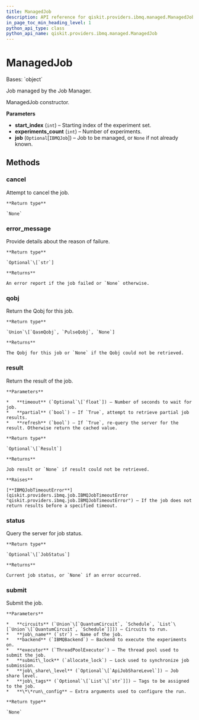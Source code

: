 ```yaml
---
title: ManagedJob
description: API reference for qiskit.providers.ibmq.managed.ManagedJob
in_page_toc_min_heading_level: 1
python_api_type: class
python_api_name: qiskit.providers.ibmq.managed.ManagedJob
---
```


# ManagedJob

<Class id="qiskit.providers.ibmq.managed.ManagedJob" isDedicatedPage={true} github="https://github.com/qiskit/qiskit-ibmq-provider/tree/stable/0.16/qiskit/providers/ibmq/managed/managedjob.py" signature="ManagedJob(start_index, experiments_count, job=None)">
  Bases: `object`

  Job managed by the Job Manager.

  ManagedJob constructor.

  **Parameters**

  *   **start\_index** (`int`) – Starting index of the experiment set.
  *   **experiments\_count** (`int`) – Number of experiments.
  *   **job** (`Optional`\[`IBMQJob`]) – Job to be managed, or `None` if not already known.

  ## Methods

  ### cancel

  <Function id="qiskit.providers.ibmq.managed.ManagedJob.cancel" signature="ManagedJob.cancel()">
    Attempt to cancel the job.

    **Return type**

    `None`
  </Function>

  ### error\_message

  <Function id="qiskit.providers.ibmq.managed.ManagedJob.error_message" signature="ManagedJob.error_message()">
    Provide details about the reason of failure.

    **Return type**

    `Optional`\[`str`]

    **Returns**

    An error report if the job failed or `None` otherwise.
  </Function>

  ### qobj

  <Function id="qiskit.providers.ibmq.managed.ManagedJob.qobj" signature="ManagedJob.qobj()">
    Return the Qobj for this job.

    **Return type**

    `Union`\[`QasmQobj`, `PulseQobj`, `None`]

    **Returns**

    The Qobj for this job or `None` if the Qobj could not be retrieved.
  </Function>

  ### result

  <Function id="qiskit.providers.ibmq.managed.ManagedJob.result" signature="ManagedJob.result(timeout=None, partial=False, refresh=False)">
    Return the result of the job.

    **Parameters**

    *   **timeout** (`Optional`\[`float`]) – Number of seconds to wait for job.
    *   **partial** (`bool`) – If `True`, attempt to retrieve partial job results.
    *   **refresh** (`bool`) – If `True`, re-query the server for the result. Otherwise return the cached value.

    **Return type**

    `Optional`\[`Result`]

    **Returns**

    Job result or `None` if result could not be retrieved.

    **Raises**

    [**IBMQJobTimeoutError**](qiskit.providers.ibmq.job.IBMQJobTimeoutError "qiskit.providers.ibmq.job.IBMQJobTimeoutError") – If the job does not return results before a specified timeout.
  </Function>

  ### status

  <Function id="qiskit.providers.ibmq.managed.ManagedJob.status" signature="ManagedJob.status()">
    Query the server for job status.

    **Return type**

    `Optional`\[`JobStatus`]

    **Returns**

    Current job status, or `None` if an error occurred.
  </Function>

  ### submit

  <Function id="qiskit.providers.ibmq.managed.ManagedJob.submit" signature="ManagedJob.submit(circuits, job_name, backend, executor, submit_lock, job_share_level=None, job_tags=None, **run_config)">
    Submit the job.

    **Parameters**

    *   **circuits** (`Union`\[`QuantumCircuit`, `Schedule`, `List`\[`Union`\[`QuantumCircuit`, `Schedule`]]]) – Circuits to run.
    *   **job\_name** (`str`) – Name of the job.
    *   **backend** (`IBMQBackend`) – Backend to execute the experiments on.
    *   **executor** (`ThreadPoolExecutor`) – The thread pool used to submit the job.
    *   **submit\_lock** (`allocate_lock`) – Lock used to synchronize job submission.
    *   **job\_share\_level** (`Optional`\[`ApiJobShareLevel`]) – Job share level.
    *   **job\_tags** (`Optional`\[`List`\[`str`]]) – Tags to be assigned to the job.
    *   **\*\*run\_config** – Extra arguments used to configure the run.

    **Return type**

    `None`
  </Function>
</Class>

